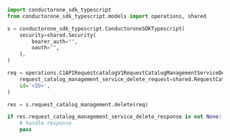 ```python Delete.py
import conductorone_sdk_typescript
from conductorone_sdk_typescript.models import operations, shared

s = conductorone_sdk_typescript.ConductoroneSDKTypescript(
    security=shared.Security(
        bearer_auth="",
        oauth="",
    ),
)

req = operations.C1APIRequestcatalogV1RequestCatalogManagementServiceDeleteRequest(
    request_catalog_management_service_delete_request=shared.RequestCatalogManagementServiceDeleteRequest(),
    id='<ID>',
)

res = s.request_catalog_management.delete(req)

if res.request_catalog_management_service_delete_response is not None:
    # handle response
    pass
```
